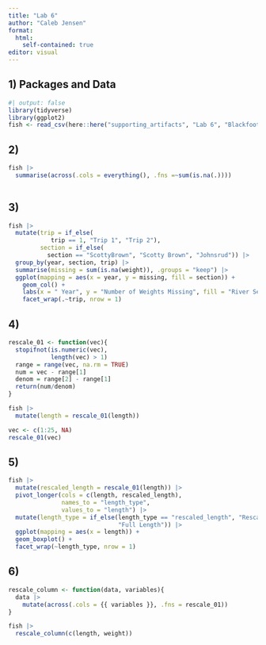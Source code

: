 ```yaml
---
title: "Lab 6"
author: "Caleb Jensen"
format: 
  html:
    self-contained: true
editor: visual
---
```


## 1) Packages and Data

```r
#| output: false
library(tidyverse)
library(ggplot2)
fish <- read_csv(here::here("supporting_artifacts", "Lab 6", "BlackfootFish.csv"))
```

## 2)

```r
fish |> 
  summarise(across(.cols = everything(), .fns =~sum(is.na(.))))
  
```

## 3)

```r
fish |> 
  mutate(trip = if_else(
            trip == 1, "Trip 1", "Trip 2"),
         section = if_else(
           section == "ScottyBrown", "Scotty Brown", "Johnsrud")) |> 
  group_by(year, section, trip) |> 
  summarise(missing = sum(is.na(weight)), .groups = "keep") |> 
  ggplot(mapping = aes(x = year, y = missing, fill = section)) + 
    geom_col() + 
    labs(x = " Year", y = "Number of Weights Missing", fill = "River Section") +
    facet_wrap(.~trip, nrow = 1) 
```

## 4)

```r
rescale_01 <- function(vec){
  stopifnot(is.numeric(vec), 
            length(vec) > 1)
  range = range(vec, na.rm = TRUE)
  num = vec - range[1]
  denom = range[2] - range[1]
  return(num/denom)
}

fish |> 
  mutate(length = rescale_01(length))

vec <- c(1:25, NA)
rescale_01(vec)
```

## 5)

```r
fish |> 
  mutate(rescaled_length = rescale_01(length)) |> 
  pivot_longer(cols = c(length, rescaled_length), 
               names_to = "length_type", 
               values_to = "length") |> 
  mutate(length_type = if_else(length_type == "rescaled_length", "Rescaled Length",
                               "Full Length")) |> 
  ggplot(mapping = aes(x = length)) +
  geom_boxplot() +
  facet_wrap(~length_type, nrow = 1) 
```

## 6)

```r
rescale_column <- function(data, variables){
  data |> 
    mutate(across(.cols = {{ variables }}, .fns = rescale_01))
}

fish |> 
  rescale_column(c(length, weight))
```
